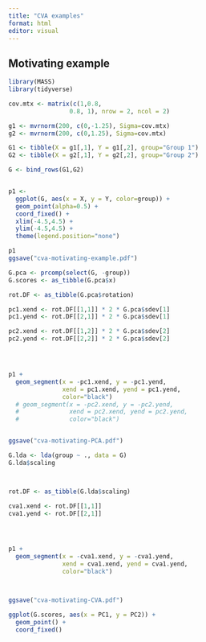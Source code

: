 ```yaml
---
title: "CVA examples"
format: html
editor: visual
---
```


## 

## Motivating example

```r
library(MASS)
library(tidyverse)
```

```r
cov.mtx <- matrix(c(1,0.8,
                 0.8, 1), nrow = 2, ncol = 2)

g1 <- mvrnorm(200, c(0,-1.25), Sigma=cov.mtx)
g2 <- mvrnorm(200, c(0,1.25), Sigma=cov.mtx)

G1 <- tibble(X = g1[,1], Y = g1[,2], group="Group 1")
G2 <- tibble(X = g2[,1], Y = g2[,2], group="Group 2")

G <- bind_rows(G1,G2)


p1 <-
  ggplot(G, aes(x = X, y = Y, color=group)) + 
  geom_point(alpha=0.5) +
  coord_fixed() + 
  xlim(-4.5,4.5) + 
  ylim(-4.5,4.5) +
  theme(legend.position="none")

p1
ggsave("cva-motivating-example.pdf")

```



```r
G.pca <- prcomp(select(G, -group))
G.scores <- as_tibble(G.pca$x)

rot.DF <- as_tibble(G.pca$rotation)

pc1.xend <- rot.DF[[1,1]] * 2 * G.pca$sdev[1]
pc1.yend <- rot.DF[[2,1]] * 2 * G.pca$sdev[1]

pc2.xend <- rot.DF[[1,2]] * 2 * G.pca$sdev[2]
pc2.yend <- rot.DF[[2,2]] * 2 * G.pca$sdev[2]




p1 + 
  geom_segment(x = -pc1.xend, y = -pc1.yend, 
               xend = pc1.xend, yend = pc1.yend,
               color="black") 
  # geom_segment(x = -pc2.xend, y = -pc2.yend, 
  #              xend = pc2.xend, yend = pc2.yend,
  #              color="black") 


ggsave("cva-motivating-PCA.pdf")

```

```r
G.lda <- lda(group ~ ., data = G)
G.lda$scaling



rot.DF <- as_tibble(G.lda$scaling)

cva1.xend <- rot.DF[[1,1]] 
cva1.yend <- rot.DF[[2,1]] 




p1 + 
  geom_segment(x = -cva1.xend, y = -cva1.yend, 
               xend = cva1.xend, yend = cva1.yend,
               color="black") 



ggsave("cva-motivating-CVA.pdf")
```


```r
ggplot(G.scores, aes(x = PC1, y = PC2)) +
  geom_point() +
  coord_fixed()
```

```r

```


